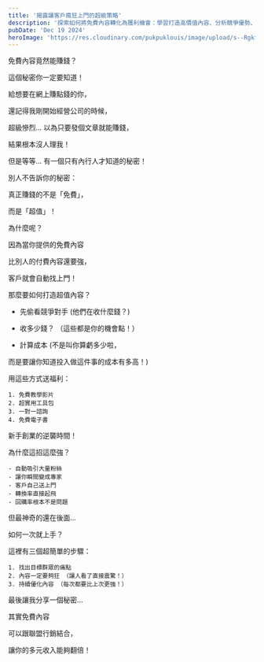 ```yaml
---
title: '揭露讓客戶瘋狂上門的超級策略'
description: '探索如何將免費內容轉化為獲利機會：學習打造高價值內容、分析競爭優勢、制定精準策略，以及結合聯盟行銷創造被動收入。'
pubDate: 'Dec 19 2024'
heroImage: 'https://res.cloudinary.com/pukpuklouis/image/upload/s--RgkfmsPN--/f_avif,q_auto/v1728577508/W3yp9KQGSgCjWdMXhAD-sg_atbdz1.webp'
---
```



免費內容竟然能賺錢？ 

這個秘密你一定要知道！

給想要在網上賺點錢的你，

還記得我剛開始經營公司的時候，

超級慘烈... 以為只要發個文章就能賺錢，

結果根本沒人理我！

但是等等... 有一個只有內行人才知道的秘密！

別人不告訴你的秘密： 

真正賺錢的不是「免費」，

而是「超值」！

為什麼呢？ 

因為當你提供的免費內容

比別人的付費內容還要強， 

客戶就會自動找上門！



那麼要如何打造超值內容？

 - 先偷看競爭對手 (他們在收什麼錢？)

 - 收多少錢？ （這些都是你的機會點！）

 - 計算成本 (不是叫你算虧多少啦，

而是要讓你知道投入做這件事的成本有多高！)



用這些方式送福利：

    1. 免費教學影片
    2. 超實用工具包
    3. 一對一諮詢
    4. 免費電子書

新手創業的逆襲時間！ 

為什麼這招這麼強？

    - 自動吸引大量粉絲 
    - 讓你瞬間變成專家 
    - 客戶自己送上門 
    - 轉換率直接起飛 
    - 回購率根本不是問題

但最神奇的還在後面...

如何一次就上手？ 

這裡有三個超簡單的步驟：

    1. 找出目標群眾的痛點 
    2. 內容一定要夠狂 （讓人看了直接震驚！）
    3. 持續優化內容 （每次都要比上次更強！）

最後讓我分享一個秘密... 

其實免費內容

可以跟聯盟行銷結合， 

讓你的多元收入能夠翻倍！
